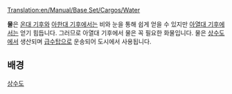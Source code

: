 [[Translation:en/Manual/Base Set/Cargos/Water]]

{{en/Manual/Base Set/Cargos/Cargo|name=물
|image=en/Manual/Base Set/Cargos/Water.png
|produced=[[ko/상수도|상수도]]
|accepted=[[ko/급수탑|급수탑]]
}}
'''물'''은 [[ko/Manual/기후#ondae-gihu|온대 기후]]와 [[ko/Manual/기후#ahandae-gihu|아한대 기후]]에서는 비와 눈을 통해 쉽게 얻을 수 있지만 [[ko/Manual/기후#ayeoldae-gihu|아열대 기후]]에서는 얻기 힘듭니다. 그러므로 아열대 기후에서 물은 꼭 필요한 화물입니다. 물은 [[ko/상수도|상수도]]에서 생산되며 [[ko/급수탑|급수탑]]으로 운송되어 도시에서 사용됩니다.

==배경==
[https://ko.wikipedia.org/wiki/수도_(시설) 상수도]